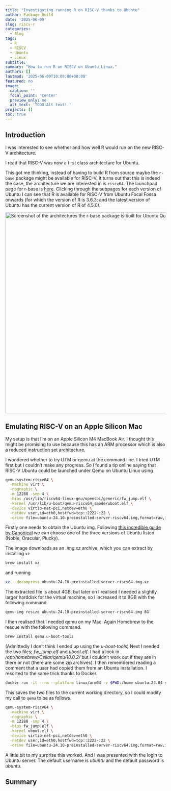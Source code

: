 ```yaml
---
title: "Investigating running R on RISC-V thanks to Ubuntu"
author: Package Build
date: '2025-06-09'
slug: riscv-r
categories:
  - Blog
tags:
  - R
  - RISCV
  - Ubuntu
  - Linux
subtitle:
summary: "How to run R on RISCV on Ubuntu Linux."
authors: []
lastmod: '2025-06-09T10:00:00+00:00'
featured: no
image:
  caption: ''
  focal_point: 'Center'
  preview_only: no
  alt_text: 'TODO:Alt text!.'
projects: []
toc: true
---
```


## Introduction

I was interested to see whether and how well R would run on the new RISC-V architecture.

I read that RISC-V was now a first class architecture for Ubuntu.

This got me thinking, instead of having to build R from source maybe the `r-base` package might be available for RISC-V. It turns out that this is indeed the case, the architecture we are interested in is `riscv64`. The launchpad page for r-base is [here](https://launchpad.net/ubuntu/+source/r-base). Clicking through the subpages for each version of Ubuntu I can see that R is available for RISC-V from Ubuntu Focal Fossa onwards (for which the version of R is 3.6.3; and the latest version of Ubuntu has the current version of R of 4.5.0).

<img src="/post/2025/riscv-r/img/questing-r-base-builds.png" alt="Screenshot of the architectures the r-base package is built for Ubuntu Questing Quokka." width="630" style="display: block; margin: auto;">

## Emulating RISC-V on an Apple Silicon Mac

My setup is that I'm on an Apple Silicon M4 MacBook Air. I thought this might be promising to use because this has an ARM processor which is also a reduced instruction set architecture.

I wondered whether to try UTM or qemu at the command line. I tried UTM first but I couldn't make any progress. So I found a tip online saying that RISC-V Ubuntu could be launched under Qemu on Ubuntu Linux using

```sh
qemu-system-riscv64 \
  -machine virt \
  -nographic \
  -m 12288 -smp 4 \
  -bios /usr/lib/riscv64-linux-gnu/opensbi/generic/fw_jump.elf \
  -kernel /usr/lib/u-boot/qemu-riscv64_smode/uboot.elf \
  -device virtio-net-pci,netdev=eth0 \
  -netdev user,id=eth0,hostfwd=tcp::2222-:22 \
  -drive file=ubuntu-24.10-preinstalled-server-riscv64.img,format=raw,if=virtio
```

Firstly one needs to obtain the Ubuntu img. Following [this incredible guide by Canonical](https://canonical-ubuntu-boards.readthedocs-hosted.com/en/latest/how-to/qemu-riscv/) we can choose one of the three versions of Ubuntu listed (Noble, Oracular, Plucky).

The image downloads as an _.img.xz_ archive, which you can extract by installing `xz`

```sh
brew install xz
```

and running

```sh
xz --decompress ubuntu-24.10-preinstalled-server-riscv64.img.xz
```

The extracted file is about 4GB, but later on I realised I needed a slightly larger harddisk for the virtual machine, so I increased it to 8GB with the following command.

```sh
qemu-img resize ubuntu-24.10-preinstalled-server-riscv64.img 8G
```

I then realised that I needed qemu on my Mac. Again Homebrew to the rescue with the following command.

```sh
brew install qemu u-boot-tools
```

(Admittedly I don't think I ended up using the _u-boot-tools_) Next I needed the two files; _fw_jump.elf_ and _uboot.elf_. I had a look in _/opt/homebrew/Cellar/qemu/10.0.2/_ but I couldn't work out if they are in there or not (there are some zip archives). I then remembered reading a comment that a user had copied them from an Ubuntu installation. I resorted to the same trick thanks to Docker.

```sh
docker run -it --rm --platform linux/arm64 -v $PWD:/home ubuntu:24.04 sh -c "apt update && apt upgrade -y && apt install -y opensbi qemu-system-misc u-boot-qemu && cp /usr/lib/u-boot/qemu-riscv64_smode/uboot.elf /home/uboot.elf && cp /usr/lib/riscv64-linux-gnu/opensbi/generic/fw_jump.elf /home/fw_jump.elf"
```

This saves the two files to the current working directory, so I could modify my call to `qemu` to be as follows.

```sh
qemu-system-riscv64 \
  -machine virt \
  -nographic \
  -m 12288 -smp 4 \
  -bios fw_jump.elf \
  -kernel uboot.elf \
  -device virtio-net-pci,netdev=eth0 \
  -netdev user,id=eth0,hostfwd=tcp::2222-:22 \
  -drive file=ubuntu-24.10-preinstalled-server-riscv64.img,format=raw,if=virtio
```

A little bit to my surprise this worked. And I was presented with the login to Ubuntu server. The default username is _ubuntu_ and the default password is _ubuntu_.

## Summary

